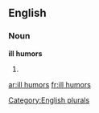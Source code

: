 
==English==

===Noun===
'''ill humors'''

# {{plural of|[[ill humor]]}}

[[Category:English plurals]]

[[ar:ill humors]]
[[fr:ill humors]]
